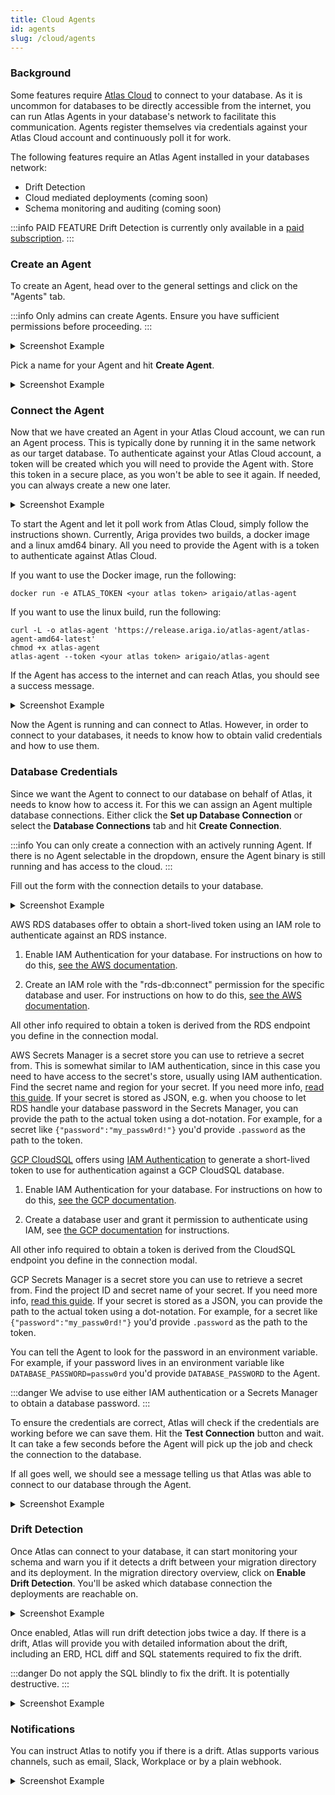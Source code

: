 ```yaml
---
title: Cloud Agents
id: agents
slug: /cloud/agents
---
```



### Background

Some features require [Atlas Cloud](https://atlasgo.cloud/) to connect to your database. As it is uncommon for databases
to be directly accessible from the internet, you can run Atlas Agents in your database's network to facilitate this
communication. Agents register themselves via credentials against your Atlas Cloud account and continuously poll it for
work.

The following features require an Atlas Agent installed in your databases network:
* Drift Detection
* Cloud mediated deployments (coming soon)
* Schema monitoring and auditing (coming soon)

:::info PAID FEATURE
Drift Detection is currently only available in a [paid subscription](https://atlasgo.cloud/pricing).
:::

### Create an Agent

To create an Agent, head over to the general settings and click on the "Agents" tab.

:::info
Only admins can create Agents. Ensure you have sufficient permissions before proceeding.
:::

<details>
<summary>Screenshot Example</summary>

![](https://atlasgo.io/uploads/cloud/drift-detection/1.png)
</details>

Pick a name for your Agent and hit **Create Agent**.


<details>
<summary>Screenshot Example</summary>

![](https://atlasgo.io/uploads/cloud/drift-detection/2.png)
</details>

### Connect the Agent

Now that we have created an Agent in your Atlas Cloud account, we can run an Agent process. This is typically done by
running it in the same network as our target database. To authenticate against your Atlas Cloud account, a token will
be created which you will need to provide the Agent with. Store this token in a secure place, as you won't be able to
see it again. If needed, you can always create a new one later.

<details>
<summary>Screenshot Example</summary>

![](https://atlasgo.io/uploads/cloud/drift-detection/3.png)
</details>

To start the Agent and let it poll work from Atlas Cloud, simply follow the instructions shown. Currently, Ariga
provides two builds, a docker image and a linux amd64 binary. All you need to provide the Agent with is a token to
authenticate against Atlas Cloud.

<Tabs>
<TabItem value="docker" label="Docker">

If you want to use the Docker image, run the following:

```shell
docker run -e ATLAS_TOKEN <your atlas token> arigaio/atlas-agent
```

</TabItem>
<TabItem value="linux" label="Linux">

If you want to use the linux build, run the following:

```shell
curl -L -o atlas-agent 'https://release.ariga.io/atlas-agent/atlas-agent-amd64-latest'
chmod +x atlas-agent
atlas-agent --token <your atlas token> arigaio/atlas-agent
```

</TabItem>
</Tabs>

If the Agent has access to the internet and can reach Atlas, you should see a success message.

<details>
<summary>Screenshot Example</summary>

![](https://atlasgo.io/uploads/cloud/drift-detection/4.png)
</details>

Now the Agent is running and can connect to Atlas. However, in order to connect to your databases, it needs to know
how to obtain valid credentials and how to use them.

### Database Credentials

Since we want the Agent to connect to our database on behalf of Atlas, it needs to know how to access it.
For this we can assign an Agent multiple database connections. Either click the **Set up Database Connection** or
select the **Database Connections** tab and hit **Create Connection**.

:::info
You can only create a connection with an actively running Agent. If there is no Agent selectable in the dropdown,
ensure the Agent binary is still running and has access to the cloud.
:::

Fill out the form with the connection details to your database.

<details>
<summary>Screenshot Example</summary>

![](https://atlasgo.io/uploads/cloud/drift-detection/5.png)
</details>

<Tabs>
<TabItem value="aws_iam" label="AWS RDS Token (IAM Auth)">

AWS RDS databases offer to obtain a short-lived token using an IAM role to authenticate against an RDS instance.

1. Enable IAM Authentication for your database. For instructions on how to do this,
   [see the AWS documentation](https://aws.github.io/aws-sdk-go-v2/docs/sdk-utilities/rds/#iam-authentication).

2. Create an IAM role with the "rds-db:connect" permission for the specific database and user. For instructions on how
   to do this, [see the AWS documentation](https://docs.aws.amazon.com/AmazonRDS/latest/UserGuide/UsingWithRDS.IAMDBAuth.IAMPolicy.html).

All other info required to obtain a token is derived from the RDS endpoint you define in the connection modal.

</TabItem>
<TabItem value="aws_secrets" label="AWS Secrets Manager">

AWS Secrets Manager is a secret store you can use to retrieve a secret from. This is somewhat similar to IAM
authentication, since in this case you need to have access to the secret's store, usually using IAM authentication.
Find the secret name and region for your secret. If you need more info,
[read this guide](/guides/deploying/secrets##using-iam-authentication). If your secret is stored as JSON, e.g. when you
choose to let RDS handle your database password in the Secrets Manager, you can provide the path to the actual token
using a dot-notation. For example, for a secret like `{"password":"my_passw0rd!"}` you'd provide `.password` as the path
to the token.

</TabItem>
<TabItem value="gcp_iam" label="GCP Cloud SQL Token (IAM Auth)">

[GCP CloudSQL](https://cloud.google.com/sql) offers using
[IAM Authentication](https://cloud.google.com/sql/docs/mysql/authentication#manual) to generate a short-lived token to
use for authentication against a GCP CloudSQL database.

1. Enable IAM Authentication for your database. For instructions on how to do this,
   [see the GCP documentation](https://cloud.google.com/sql/docs/mysql/create-edit-iam-instances).

2. Create a database user and grant it permission to authenticate using IAM, see
   [the GCP documentation](https://cloud.google.com/sql/docs/mysql/add-manage-iam-users)
   for instructions.

All other info required to obtain a token is derived from the CloudSQL endpoint you define in the connection modal.

</TabItem>
<TabItem value="gcp_secrets" label="GCP Secrets Manager">

GCP Secrets Manager is a secret store you can use to retrieve a secret from. Find the project ID and secret name of your
secret. If you need more info, [read this guide](/guides/deploying/secrets##using-iam-authentication). If your secret is
stored as a JSON, you can provide the path to the actual token using a dot-notation. For example, for a secret like
`{"password":"my_passw0rd!"}` you'd provide `.password` as the path to the token.

</TabItem>
<TabItem value="env" label="Environment Variable">

You can tell the Agent to look for the password in an environment variable. For example, if your password lives in an
environment variable like `DATABASE_PASSWORD=passw0rd` you'd provide `DATABASE_PASSWORD` to the Agent.

:::danger
We advise to use either IAM authentication or a Secrets Manager to obtain a database password.
:::

</TabItem>
</Tabs>

To ensure the credentials are correct, Atlas will check if the credentials are working before we can save them. Hit
the **Test Connection** button and wait. It can take a few seconds before the Agent will pick up the job and check
the connection to the database.

If all goes well, we should see a message telling us that Atlas was able to connect to our database through the
Agent.

<details>
<summary>Screenshot Example</summary>

![](https://atlasgo.io/uploads/cloud/drift-detection/6.png)
</details>

### Drift Detection

Once Atlas can connect to your database, it can start monitoring your schema and warn you if it detects a drift
between your migration directory and its deployment. In the migration directory overview, click on
**Enable Drift Detection**. You'll be asked which database connection the deployments are reachable on.

<details>
<summary>Screenshot Example</summary>

![](https://atlasgo.io/uploads/cloud/drift-detection/7.png)
</details>

Once enabled, Atlas will run drift detection jobs twice a day. If there is a drift, Atlas will provide you with detailed
information about the drift, including an ERD, HCL diff and SQL statements required to fix the drift.

:::danger
Do not apply the SQL blindly to fix the drift. It is potentially destructive.
:::

<details>
<summary>Screenshot Example</summary>

![](https://atlasgo.io/uploads/cloud/drift-detection/8.png)
</details>

### Notifications

You can instruct Atlas to notify you if there is a drift. Atlas supports various channels, such as email, Slack,
Workplace or by a plain webhook.

<details>
<summary>Screenshot Example</summary>

![](https://atlasgo.io/uploads/cloud/drift-detection/9.png)
</details>
